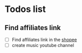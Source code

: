 # Todos list
## Find affiliates link
- [ ] Find affiliates link in the [shopee](https://help.shopee.vn/portal/10/article/123035)
- [ ] create music youtube channel